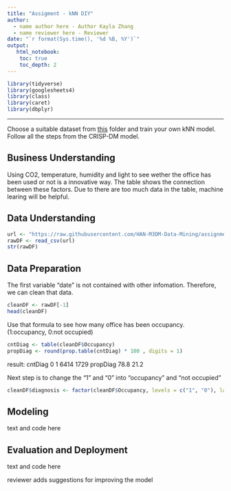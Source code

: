 ```yaml
---
title: "Assigment - kNN DIY"
author:
  - name author here - Author Kayla Zhang
  - name reviewer here - Reviewer
date: "`r format(Sys.time(), '%d %B, %Y')`"
output:
   html_notebook:
    toc: true
    toc_depth: 2
---
```



```r
library(tidyverse)
library(googlesheets4)
library(class)
library(caret)
library(dbplyr)
```

---

Choose a suitable dataset from [this](https://github.com/HAN-M3DM-Data-Mining/assignments/tree/master/datasets) folder and train  your own kNN model. Follow all the steps from the CRISP-DM model.


## Business Understanding
Using CO2, temperature, humidity and light to see wether the office has been used or not is a innovative way. The table shows the connection between these factors. 
Due to there are too much data in the table, machine learing will be helpful.

## Data Understanding
```r
url <- "https://raw.githubusercontent.com/HAN-M3DM-Data-Mining/assignments/master/datasets/KNN-occupancy.csv"
rawDF <- read_csv(url)
str(rawDF)
```


## Data Preparation
The first variable "date" is not contained with other infomation. Therefore, we can clean that data.
```r
cleanDF <- rawDF[-1]
head(cleanDF)
```

Use that formula to see how many office has been occupancy.
(1:occupancy, 0:not occupied)
```r
cntDiag <- table(cleanDF$Occupancy)
propDiag <- round(prop.table(cntDiag) * 100 , digits = 1)
```

result: 
cntDiag
0    1 
6414 1729 
propDiag 
78.8    21.2

Next step is to change the "1" and "0" into "occupancy" and "not occupied"
```r
cleanDF$diagnosis <- factor(cleanDF$Occupancy, levels = c("1", "0"), labels = c("occupancy", "not occupied")) %>% relevel("not occupied")
```

## Modeling
text and code here

## Evaluation and Deployment
text and code here

reviewer adds suggestions for improving the model
